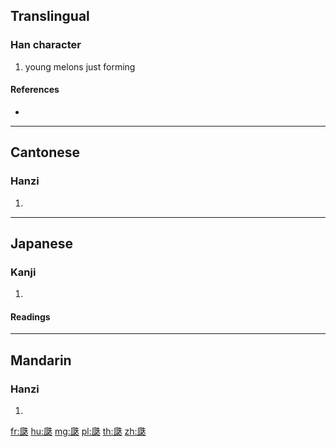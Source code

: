 ==Translingual==

===Han character===
{{Han char|rn=97|rad=瓜|as=05|sn=10|four=75233|canj=HOHQO|ids=⿺瓜失}}

# young melons just forming

====References====
* {{Han ref|kx=0746.090|dkj=21380|dj=1154.210|hdz=42654.110|uh=74DE|ud=29918|bh=D2BC|bd=53948}}

----

==Cantonese==

===Hanzi===
{{yue-hanzi|jyut=|y=dit6}}

# {{defn|lang=yue|sort=瓜05}}

----

==Japanese==

===Kanji===
{{ja-kanji|grade=|rs=瓜05}}

# {{defn|lang=ja|sort=瓜05}}

====Readings====
{{ja-readings|goon=[[でち]] (dechi)|kanon=[[てつ]] (tetsu)}}

----

==Mandarin==

===Hanzi===
{{cmn-hanzi|pin=[[dié]] ([[die2]])|wg=tieh<sup>2</sup>}}

# {{defn|lang=cmn|sort=瓜05}}

[[fr:瓞]]
[[hu:瓞]]
[[mg:瓞]]
[[pl:瓞]]
[[th:瓞]]
[[zh:瓞]]